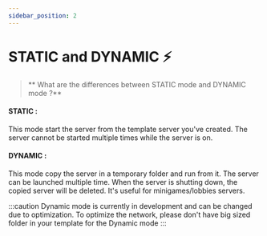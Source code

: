 ```yaml
---
sidebar_position: 2
---
```

# STATIC and DYNAMIC ⚡
> ** What are the differences between STATIC mode and DYNAMIC mode ?**

#### STATIC : 
This mode start the server from the template server you've created. The server cannot be started multiple times while the server is on.

#### DYNAMIC : 
This mode copy the server in a temporary folder and run from it. The server can be launched multiple time. When the server is shutting down, the copied server will be deleted. It's useful for minigames/lobbies servers.

:::caution
Dynamic mode is currently in development and can be changed due to optimization.
To optimize the network, please don't have big sized folder in your template for the Dynamic mode
:::